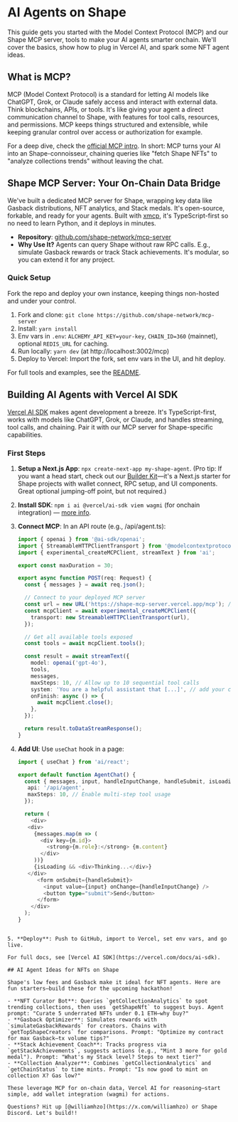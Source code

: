 # AI Agents on Shape

This guide gets you started with the Model Context Protocol (MCP) and our Shape MCP server, tools to make your AI agents smarter onchain. We'll cover the basics, show how to plug in Vercel AI, and spark some NFT agent ideas.

## What is MCP?

MCP (Model Context Protocol) is a standard for letting AI models like ChatGPT, Grok, or Claude safely access and interact with external data. Think blockchains, APIs, or tools. It's like giving your agent a direct communication channel to Shape, with features for tool calls, resources, and permissions. MCP keeps things structured and extensible, while keeping granular control over access or authorization for example.

For a deep dive, check the [official MCP intro](https://modelcontextprotocol.io/introduction). In short: MCP turns your AI into an Shape-connoisseur, chaining queries like "fetch Shape NFTs" to "analyze collections trends" without leaving the chat.

## Shape MCP Server: Your On-Chain Data Bridge

We've built a dedicated MCP server for Shape, wrapping key data like Gasback distributions, NFT analytics, and Stack medals. It's open-source, forkable, and ready for your agents. Built with [xmcp](https://xmcp.dev/), it's TypeScript-first so no need to learn Python, and it deploys in minutes.

- **Repository**: [github.com/shape-network/mcp-server](https://github.com/shape-network/mcp-server)
- **Why Use It?** Agents can query Shape without raw RPC calls. E.g., simulate Gasback rewards or track Stack achievements. It's modular, so you can extend it for any project.

### Quick Setup

Fork the repo and deploy your own instance, keeping things non-hosted and under your control.

1. Fork and clone: `git clone https://github.com/shape-network/mcp-server`
2. Install: `yarn install`
3. Env vars in `.env`: `ALCHEMY_API_KEY=your-key`, `CHAIN_ID=360` (mainnet), optional `REDIS_URL` for caching.
4. Run locally: `yarn dev` (at http://localhost:3002/mcp)
5. Deploy to Vercel: Import the fork, set env vars in the UI, and hit deploy.

For full tools and examples, see the [README](https://github.com/shape-network/mcp-server/blob/main/README.md).

## Building AI Agents with Vercel AI SDK

[Vercel AI SDK](https://ai-sdk.dev/docs/introduction) makes agent development a breeze. It's TypeScript-first, works with models like ChatGPT, Grok, or Claude, and handles streaming, tool calls, and chaining. Pair it with our MCP server for Shape-specific capabilities.

### First Steps

1. **Setup a Next.js App**: `npx create-next-app my-shape-agent`. (Pro tip: If you want a head start, check out our [Builder Kit](https://github.com/shape-network/builder-kit)—it's a Next.js starter for Shape projects with wallet connect, RPC setup, and UI components. Great optional jumping-off point, but not required.)
2. **Install SDK**: `npm i ai @vercel/ai-sdk viem wagmi` (for onchain integration) — [more info](https://ai-sdk.dev/docs/introduction).
3. **Connect MCP**: In an API route (e.g., /api/agent.ts):

   ```ts
   import { openai } from '@ai-sdk/openai';
   import { StreamableHTTPClientTransport } from '@modelcontextprotocol/sdk/client/streamableHttp.js';
   import { experimental_createMCPClient, streamText } from 'ai';

   export const maxDuration = 30;

   export async function POST(req: Request) {
     const { messages } = await req.json();

     // Connect to your deployed MCP server
     const url = new URL('https://shape-mcp-server.vercel.app/mcp'); // or http://localhost:3002/mcp for local
     const mcpClient = await experimental_createMCPClient({
       transport: new StreamableHTTPClientTransport(url),
     });

     // Get all available tools exposed
     const tools = await mcpClient.tools();

     const result = await streamText({
       model: openai('gpt-4o'),
       tools,
       messages,
       maxSteps: 10, // Allow up to 10 sequential tool calls
       system: 'You are a helpful assistant that [...]', // add your custom system prompt
       onFinish: async () => {
         await mcpClient.close();
       },
     });

     return result.toDataStreamResponse();
   }
   ```

4. **Add UI**: Use `useChat` hook in a page:

   ```ts
   import { useChat } from 'ai/react';

   export default function AgentChat() {
     const { messages, input, handleInputChange, handleSubmit, isLoading } = useChat({
      api: '/api/agent',
      maxSteps: 10, // Enable multi-step tool usage
     });

     return (
       <div>
      <div>
        {messages.map(m => (
          <div key={m.id}>
            <strong>{m.role}:</strong> {m.content}
          </div>
        ))}
        {isLoading && <div>Thinking...</div>}
      </div>
         <form onSubmit={handleSubmit}>
           <input value={input} onChange={handleInputChange} />
           <button type="submit">Send</button>
         </form>
       </div>
     );
   }
   ```

```

5. **Deploy**: Push to GitHub, import to Vercel, set env vars, and go live.

For full docs, see [Vercel AI SDK](https://vercel.com/docs/ai-sdk).

## AI Agent Ideas for NFTs on Shape

Shape's low fees and Gasback make it ideal for NFT agents. Here are fun starters—build these for the upcoming hackathon!

- **NFT Curator Bot**: Queries `getCollectionAnalytics` to spot trending collections, then uses `getShapeNft` to suggest buys. Agent prompt: "Curate 5 underrated NFTs under 0.1 ETH—why buy?"
- **Gasback Optimizer**: Simulates rewards with `simulateGasbackRewards` for creators. Chains with `getTopShapeCreators` for comparisons. Prompt: "Optimize my contract for max Gasback—tx volume tips?"
- **Stack Achievement Coach**: Tracks progress via `getStackAchievements`, suggests actions (e.g., "Mint 3 more for gold medal"). Prompt: "What's my Stack level? Steps to next tier?"
- **Collection Analyzer**: Combines `getCollectionAnalytics` and `getChainStatus` to time mints. Prompt: "Is now good to mint on collection X? Gas low?"

These leverage MCP for on-chain data, Vercel AI for reasoning—start simple, add wallet integration (wagmi) for actions.

Questions? Hit up [@williamhzo](https://x.com/williamhzo) or Shape Discord. Let's build!!
```
